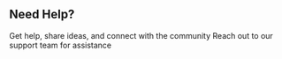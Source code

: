 ## Need Help?

<CardGroup cols={2}>
  <Card
    title="Join Our Community"
    icon="discord"
    href="https://go.pikzels.com/discord"
  >
    Get help, share ideas, and connect with the community
  </Card>
  <Card
    title="Contact Support"
    icon="envelope"
    href="mailto:api@pikzels.com"
  >
    Reach out to our support team for assistance
  </Card>
</CardGroup>